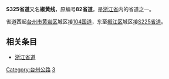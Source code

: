 {{中国省道信息框
|省=浙江
|省道编号=325
|起点=[[黄岩区|黄岩区]]
|终点=[[椒江区|椒江区]]
|规划总长度=18.47
}}
'''S325省道'''又名'''椒黄线'''，原编号'''82省道'''，是[[浙江省|浙江省]]内的省道之一。

省道西起[[台州市|台州市]][[黄岩区|黄岩区]]城区接[[104国道|104国道]]，东至[[椒江区|椒江区]]城区接[[S225省道_(浙江)|S225省道]]。

== 相关条目 ==
*[[浙江省道|浙江省道]]

{{浙江省道}}
{{Zhejiang-stub}}

[[Category:台州公路|Category:台州公路]]
[[Category:浙江省道|3]]